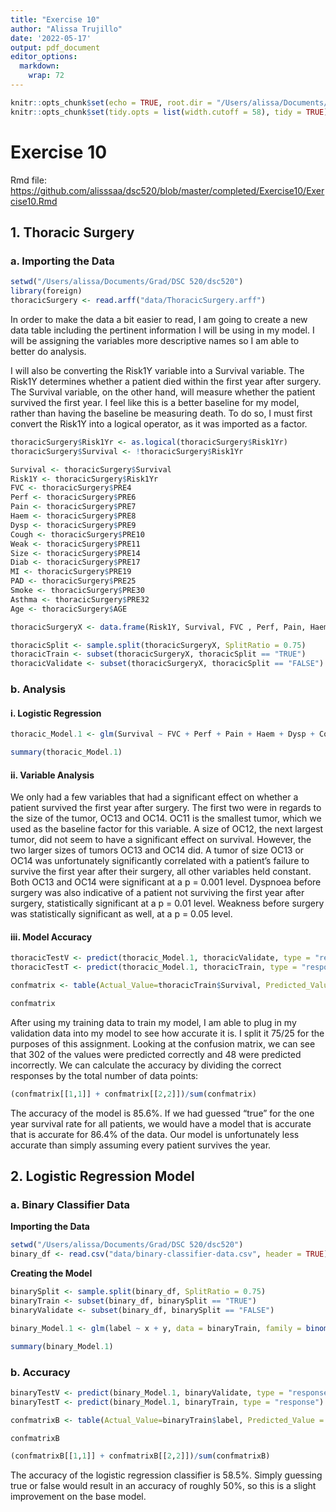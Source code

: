 ```yaml
---
title: "Exercise 10"
author: "Alissa Trujillo"
date: '2022-05-17'
output: pdf_document
editor_options: 
  markdown: 
    wrap: 72
---
```


```r
knitr::opts_chunk$set(echo = TRUE, root.dir = "/Users/alissa/Documents/Grad/DSC 520/dsc520")
knitr::opts_chunk$set(tidy.opts = list(width.cutoff = 58), tidy = TRUE)
```

# Exercise 10

Rmd file:
<https://github.com/alisssaa/dsc520/blob/master/completed/Exercise10/Exercise10.Rmd>

## 1. Thoracic Surgery

### a. Importing the Data

```r
setwd("/Users/alissa/Documents/Grad/DSC 520/dsc520")
library(foreign)
thoracicSurgery <- read.arff("data/ThoracicSurgery.arff")
```

In order to make the data a bit easier to read, I am going to create a
new data table including the pertinent information I will be using in my
model. I will be assigning the variables more descriptive names so I am
able to better do analysis.

I will also be converting the Risk1Y variable into a Survival variable.
The Risk1Y determines whether a patient died within the first year after
surgery. The Survival variable, on the other hand, will measure whether
the patient survived the first year. I feel like this is a better
baseline for my model, rather than having the baseline be measuring
death. To do so, I must first convert the Risk1Y into a logical
operator, as it was imported as a factor.

```r
thoracicSurgery$Risk1Yr <- as.logical(thoracicSurgery$Risk1Yr)
thoracicSurgery$Survival <- !thoracicSurgery$Risk1Yr

Survival <- thoracicSurgery$Survival
Risk1Y <- thoracicSurgery$Risk1Yr
FVC <- thoracicSurgery$PRE4
Perf <- thoracicSurgery$PRE6
Pain <- thoracicSurgery$PRE7
Haem <- thoracicSurgery$PRE8
Dysp <- thoracicSurgery$PRE9
Cough <- thoracicSurgery$PRE10
Weak <- thoracicSurgery$PRE11
Size <- thoracicSurgery$PRE14
Diab <- thoracicSurgery$PRE17
MI <- thoracicSurgery$PRE19
PAD <- thoracicSurgery$PRE25
Smoke <- thoracicSurgery$PRE30
Asthma <- thoracicSurgery$PRE32
Age <- thoracicSurgery$AGE

thoracicSurgeryX <- data.frame(Risk1Y, Survival, FVC , Perf, Pain, Haem, Dysp, Cough, Weak, Size, Diab, MI, PAD, Smoke, Asthma, Age)

thoracicSplit <- sample.split(thoracicSurgeryX, SplitRatio = 0.75)
thoracicTrain <- subset(thoracicSurgeryX, thoracicSplit == "TRUE")
thoracicValidate <- subset(thoracicSurgeryX, thoracicSplit == "FALSE")
```

### b. Analysis

#### i. Logistic Regression

```r
thoracic_Model.1 <- glm(Survival ~ FVC + Perf + Pain + Haem + Dysp + Cough + Weak + Size + Diab + MI + PAD + Smoke + Asthma + Age, data = thoracicTrain, family = binomial())

summary(thoracic_Model.1)
```

#### ii. Variable Analysis

We only had a few variables that had a significant effect on whether a
patient survived the first year after surgery. The first two were in regards
to the size of the tumor, OC13 and OC14. OC11 is the smallest tumor,
which we used as the baseline factor for this variable. A size of OC12,
the next largest tumor, did not seem to have a significant effect on
survival. However, the two larger sizes of tumors OC13 and OC14 did. A
tumor of size OC13 or OC14 was unfortunately significantly correlated
with a patient's failure to survive the first year after their surgery, all other variables held constant. Both OC13 and OC14 were significant at a p = 0.001 level. Dyspnoea before surgery was also indicative of a patient not surviving the first year after surgery, statistically significant at a p = 0.01 level. Weakness before surgery was statistically significant as well, at a p = 0.05 level.

#### iii. Model Accuracy

```r
thoracicTestV <- predict(thoracic_Model.1, thoracicValidate, type = "response")
thoracicTestT <- predict(thoracic_Model.1, thoracicTrain, type = "response")

confmatrix <- table(Actual_Value=thoracicTrain$Survival, Predicted_Value = thoracicTestT > 0.5)

confmatrix
```

After using my training data to train my model, I am able to plug in my validation data into my model to see how accurate it is. I split it 75/25 for the purposes of this assignment. Looking at the confusion matrix, we can see that 302 of the values were predicted correctly and 48 were predicted incorrectly. We can calculate the accuracy by dividing the correct responses by the total number of data points:

```r
(confmatrix[[1,1]] + confmatrix[[2,2]])/sum(confmatrix)
```
The accuracy of the model is 85.6%. If we had guessed "true" for the one year survival rate for all patients, we would have a model that is accurate that is accurate for 86.4% of the data. Our model is unfortunately less accurate than simply assuming every patient survives the year.

## 2. Logistic Regression Model

### a. Binary Classifier Data

**Importing the Data**

```r
setwd("/Users/alissa/Documents/Grad/DSC 520/dsc520")
binary_df <- read.csv("data/binary-classifier-data.csv", header = TRUE)
```

**Creating the Model**

```r
binarySplit <- sample.split(binary_df, SplitRatio = 0.75)
binaryTrain <- subset(binary_df, binarySplit == "TRUE")
binaryValidate <- subset(binary_df, binarySplit == "FALSE")

binary_Model.1 <- glm(label ~ x + y, data = binaryTrain, family = binomial())

summary(binary_Model.1)
```

### b. Accuracy

```r
binaryTestV <- predict(binary_Model.1, binaryValidate, type = "response")
binaryTestT <- predict(binary_Model.1, binaryTrain, type = "response")

confmatrixB <- table(Actual_Value=binaryTrain$label, Predicted_Value = binaryTestT > 0.5)

confmatrixB

(confmatrixB[[1,1]] + confmatrixB[[2,2]])/sum(confmatrixB)
```

The accuracy of the logistic regression classifier is 58.5%. Simply guessing true or false would result in an accuracy of roughly 50%, so this is a slight improvement on the base model.
